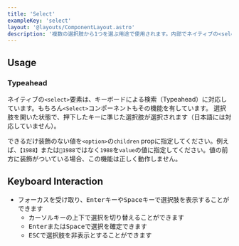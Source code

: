 ```yaml
---
title: 'Select'
exampleKey: 'select'
layout: '@layouts/ComponentLayout.astro'
description: '複数の選択肢から1つを選ぶ用途で使用されます。内部でネイティブの<select>要素を利用しています'
---
```



## Usage

<SelectingFormComponents />

<Label />

### Typeahead

ネイティブの`<select>`要素は、キーボードによる検索（Typeahead）に対応しています。もちろん`<Select>`コンポーネントもその機能を有しています。
選択肢を開いた状態で、押下したキーに準じた選択肢が選択されます（日本語には対応していません）。

できるだけ装飾のない値を`<option>`の`children` propに指定してください。例えば、`【1988】`または`📅1988`ではなく`1988`を`value`の値に指定してください。値の前方に装飾がついている場合、この機能は正しく動作しません。

## Keyboard Interaction

- フォーカスを受け取り、<kbd>Enter</kbd>キーや<kbd>Space</kbd>キーで選択肢を表示することができます
  - カーソルキーの上下で選択を切り替えることができます
  - <kbd>Enter</kbd>または<kbd>Space</kbd>で選択を確定できます
  - <kbd>ESC</kbd>で選択肢を非表示とすることができます
